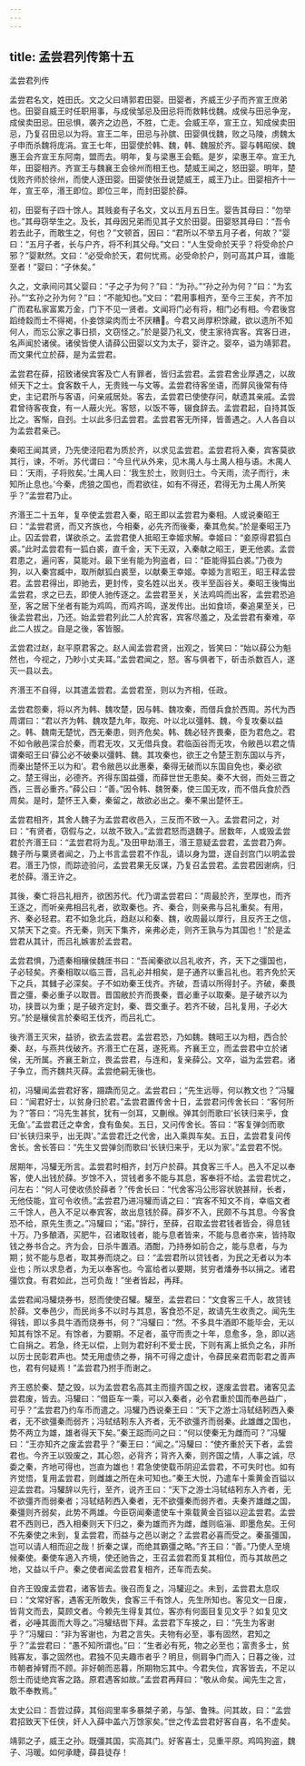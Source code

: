 ```yaml
---
---
---
```

title: 孟尝君列传第十五
---

孟尝君列传

孟尝君名文，姓田氏。文之父曰靖郭君田婴。田婴者，齐威王少子而齐宣王庶弟也。田婴自威王时任职用事，与成侯邹忌及田忌将而救韩伐魏。成侯与田忌争宠，成侯卖田忌。田忌惧，袭齐之边邑，不胜，亡走。会威王卒，宣王立，知成侯卖田忌，乃复召田忌以为将。宣王二年，田忌与孙膑、田婴俱伐魏，败之马陵，虏魏太子申而杀魏将庞涓。宣王七年，田婴使於韩、魏，韩、魏服於齐。婴与韩昭侯、魏惠王会齐宣王东阿南，盟而去。明年，复与梁惠王会甄。是岁，梁惠王卒。宣王九年，田婴相齐。齐宣王与魏襄王会徐州而相王也。楚威王闻之，怒田婴。明年，楚伐败齐师於徐州，而使人逐田婴。田婴使张丑说楚威王，威王乃止。田婴相齐十一年，宣王卒，湣王即位。即位三年，而封田婴於薛。

初，田婴有子四十馀人。其贱妾有子名文，文以五月五日生。婴告其母曰：“勿举也。”其母窃举生之。及长，其母因兄弟而见其子文於田婴。田婴怒其母曰：“吾令若去此子，而敢生之，何也？”文顿首，因曰：“君所以不举五月子者，何故？”婴曰：“五月子者，长与户齐，将不利其父母。”文曰：“人生受命於天乎？将受命於户邪？”婴默然。文曰：“必受命於天，君何忧焉。必受命於户，则可高其户耳，谁能至者！”婴曰：“子休矣。”

久之，文承间问其父婴曰：“子之子为何？”曰：“为孙。”“孙之孙为何？”曰：“为玄孙。”“玄孙之孙为何？”曰：“不能知也。”文曰：“君用事相齐，至今三王矣，齐不加广而君私家富累万金，门下不见一贤者。文闻将门必有将，相门必有相。今君後宫蹈绮縠而士不得褐，仆妾馀粱肉而士不厌糟。今君又尚厚积馀藏，欲以遗所不知何人，而忘公家之事日损，文窃怪之。”於是婴乃礼文，使主家待宾客。宾客日进，名声闻於诸侯。诸侯皆使人请薛公田婴以文为太子，婴许之。婴卒，谥为靖郭君。而文果代立於薛，是为孟尝君。

孟尝君在薛，招致诸侯宾客及亡人有罪者，皆归孟尝君。孟尝君舍业厚遇之，以故倾天下之士。食客数千人，无贵贱一与文等。孟尝君待客坐语，而屏风後常有侍史，主记君所与客语，问亲戚居处。客去，孟尝君已使使存问，献遗其亲戚。孟尝君曾待客夜食，有一人蔽火光。客怒，以饭不等，辍食辞去。孟尝君起，自持其饭比之。客惭，自刭。士以此多归孟尝君。孟尝君客无所择，皆善遇之。人人各自以为孟尝君亲己。

秦昭王闻其贤，乃先使泾阳君为质於齐，以求见孟尝君。孟尝君将入秦，宾客莫欲其行，谏，不听。苏代谓曰：“今旦代从外来，见木禺人与土禺人相与语。木禺人曰：‘天雨，子将败矣。’土禺人曰：‘我生於土，败则归土。今天雨，流子而行，未知所止息也。’今秦，虎狼之国也，而君欲往，如有不得还，君得无为土禺人所笑乎？”孟尝君乃止。

齐湣王二十五年，复卒使孟尝君入秦，昭王即以孟尝君为秦相。人或说秦昭王曰：“孟尝君贤，而又齐族也，今相秦，必先齐而後秦，秦其危矣。”於是秦昭王乃止。囚孟尝君，谋欲杀之。孟尝君使人抵昭王幸姬求解。幸姬曰：“妾原得君狐白裘。”此时孟尝君有一狐白裘，直千金，天下无双，入秦献之昭王，更无他裘。孟尝君患之，遍问客，莫能对。最下坐有能为狗盗者，曰：“臣能得狐白裘。”乃夜为狗，以入秦宫臧中，取所献狐白裘至，以献秦王幸姬。幸姬为言昭王，昭王释孟尝君。孟尝君得出，即驰去，更封传，变名姓以出关。夜半至函谷关。秦昭王後悔出孟尝君，求之已去，即使人驰传逐之。孟尝君至关，关法鸡鸣而出客，孟尝君恐追至，客之居下坐者有能为鸡鸣，而鸡齐鸣，遂发传出。出如食顷，秦追果至关，已後孟尝君出，乃还。始孟尝君列此二人於宾客，宾客尽羞之，及孟尝君有秦难，卒此二人拔之。自是之後，客皆服。

孟尝君过赵，赵平原君客之。赵人闻孟尝君贤，出观之，皆笑曰：“始以薛公为魁然也，今视之，乃眇小丈夫耳。”孟尝君闻之，怒。客与俱者下，斫击杀数百人，遂灭一县以去。

齐湣王不自得，以其遣孟尝君。孟尝君至，则以为齐相，任政。

孟尝君怨秦，将以齐为韩、魏攻楚，因与韩、魏攻秦，而借兵食於西周。苏代为西周谓曰：“君以齐为韩、魏攻楚九年，取宛、叶以北以彊韩、魏，今复攻秦以益之。韩、魏南无楚忧，西无秦患，则齐危矣。韩、魏必轻齐畏秦，臣为君危之。君不如令敝邑深合於秦，而君无攻，又无借兵食。君临函谷而无攻，令敝邑以君之情谓秦昭王曰‘薛公必不破秦以彊韩、魏。其攻秦也，欲王之令楚王割东国以与齐，而秦出楚怀王以为和’。君令敝邑以此惠秦，秦得无破而以东国自免也，秦必欲之。楚王得出，必德齐。齐得东国益彊，而薛世世无患矣。秦不大弱，而处三晋之西，三晋必重齐。”薛公曰：“善。”因令韩、魏贺秦，使三国无攻，而不借兵食於西周矣。是时，楚怀王入秦，秦留之，故欲必出之。秦不果出楚怀王。

孟尝君相齐，其舍人魏子为孟尝君收邑入，三反而不致一入。孟尝君问之，对曰：“有贤者，窃假与之，以故不致入。”孟尝君怒而退魏子。居数年，人或毁孟尝君於齐湣王曰：“孟尝君将为乱。”及田甲劫湣王，湣王意疑孟尝君，孟尝君乃奔。魏子所与粟贤者闻之，乃上书言孟尝君不作乱，请以身为盟，遂自刭宫门以明孟尝君。湣王乃惊，而踪迹验问，孟尝君果无反谋，乃复召孟尝君。孟尝君因谢病，归老於薛。湣王许之。

其後，秦亡将吕礼相齐，欲困苏代。代乃谓孟尝君曰：“周最於齐，至厚也，而齐王逐之，而听亲弗相吕礼者，欲取秦也。齐、秦合，则亲弗与吕礼重矣。有用，齐、秦必轻君。君不如急北兵，趋赵以和秦、魏，收周最以厚行，且反齐王之信，又禁天下之变。齐无秦，则天下集齐，亲弗必走，则齐王孰与为其国也！”於是孟尝君从其计，而吕礼嫉害於孟尝君。

孟尝君惧，乃遗秦相穰侯魏厓书曰：“吾闻秦欲以吕礼收齐，齐，天下之彊国也，子必轻矣。齐秦相取以临三晋，吕礼必并相矣，是子通齐以重吕礼也。若齐免於天下之兵，其雠子必深矣。子不如劝秦王伐齐。齐破，吾请以所得封子。齐破，秦畏晋之彊，秦必重子以取晋。晋国敝於齐而畏秦，晋必重子以取秦。是子破齐以为功，挟晋以为重；是子破齐定封，秦、晋交重子。若齐不破，吕礼复用，子必大穷。”於是穰侯言於秦昭王伐齐，而吕礼亡。

後齐湣王灭宋，益骄，欲去孟尝君。孟尝君恐，乃如魏。魏昭王以为相，西合於秦、赵，与燕共伐破齐。齐湣王亡在莒，遂死焉。齐襄王立，而孟尝君中立於诸侯，无所属。齐襄王新立，畏孟尝君，与连和，复亲薛公。文卒，谥为孟尝君。诸子争立，而齐魏共灭薛。孟尝绝嗣无後也。

初，冯驩闻孟尝君好客，蹑蹻而见之。孟尝君曰；“先生远辱，何以教文也？”冯驩曰：“闻君好士，以贫身归於君。”孟尝君置传舍十日，孟尝君问传舍长曰：“客何所为？”答曰：“冯先生甚贫，犹有一剑耳，又蒯缑。弹其剑而歌曰‘长铗归来乎，食无鱼’。”孟尝君迁之幸舍，食有鱼矣。五日，又问传舍长。答曰：“客复弹剑而歌曰‘长铗归来乎，出无舆’。”孟尝君迁之代舍，出入乘舆车矣。五日，孟尝君复问传舍长。舍长答曰：“先生又尝弹剑而歌曰‘长铗归来乎，无以为家’。”孟尝君不悦。

居期年，冯驩无所言。孟尝君时相齐，封万户於薛。其食客三千人。邑入不足以奉客，使人出钱於薛。岁馀不入，贷钱者多不能与其息，客奉将不给。孟尝君忧之，问左右：“何人可使收债於薛者？”传舍长曰：“代舍客冯公形容状貌甚辩，长者，无他伎能，宜可令收债。”孟尝君乃进冯驩而请之曰：“宾客不知文不肖，幸临文者三千馀人，邑入不足以奉宾客，故出息钱於薛。薛岁不入，民颇不与其息。今客食恐不给，原先生责之。”冯驩曰；“诺。”辞行，至薛，召取孟尝君钱者皆会，得息钱十万。乃多酿酒，买肥牛，召诸取钱者，能与息者皆来，不能与息者亦来，皆持取钱之券书合之。齐为会，日杀牛置酒。酒酣，乃持券如前合之，能与息者，与为期；贫不能与息者，取其券而烧之。曰：“孟尝君所以贷钱者，为民之无者以为本业也；所以求息者，为无以奉客也。今富给者以要期，贫穷者燔券书以捐之。诸君彊饮食。有君如此，岂可负哉！”坐者皆起，再拜。

孟尝君闻冯驩烧券书，怒而使使召驩。驩至，孟尝君曰：“文食客三千人，故贷钱於薛。文奉邑少，而民尚多不以时与其息，客食恐不足，故请先生收责之。闻先生得钱，即以多具牛酒而烧券书，何？”冯驩曰：“然。不多具牛酒即不能毕会，无以知其有馀不足。有馀者，为要期。不足者，虽守而责之十年，息愈多，急，即以逃亡自捐之。若急，终无以偿，上则为君好利不爱士民，下则有离上抵负之名，非所以厉士民彰君声也。焚无用虚债之券，捐不可得之虚计，令薛民亲君而彰君之善声也，君有何疑焉！”孟尝君乃拊手而谢之。

齐王惑於秦、楚之毁，以为孟尝君名高其主而擅齐国之权，遂废孟尝君。诸客见孟尝君废，皆去。冯驩曰：“借臣车一乘，可以入秦者，必令君重於国而奉邑益广，可乎？”孟尝君乃约车币而遣之。冯驩乃西说秦王曰：“天下之游士冯轼结靷西入秦者，无不欲彊秦而弱齐；冯轼结靷东入齐者，无不欲彊齐而弱秦。此雄雌之国也，势不两立为雄，雄者得天下矣。”秦王跽而问之曰：“何以使秦无为雌而可？”冯驩曰：“王亦知齐之废孟尝君乎？”秦王曰：“闻之。”冯驩曰：“使齐重於天下者，孟尝君也。今齐王以毁废之，其心怨，必背齐；背齐入秦，则齐国之情，人事之诚，尽委之秦，齐地可得也，岂直为雄也！君急使使载币阴迎孟尝君，不可失时也。如有齐觉悟，复用孟尝君，则雌雄之所在未可知也。”秦王大悦，乃遣车十乘黄金百镒以迎孟尝君。冯驩辞以先行，至齐，说齐王曰：“天下之游士冯轼结靷东入齐者，无不欲彊齐而弱秦者；冯轼结靷西入秦者，无不欲彊秦而弱齐者。夫秦齐雄雌之国，秦彊则齐弱矣，此势不两雄。今臣窃闻秦遣使车十乘载黄金百镒以迎孟尝君。孟尝君不西则已，西入相秦则天下归之，秦为雄而齐为雌，雌则临淄、即墨危矣。王何不先秦使之未到，复孟尝君，而益与之邑以谢之？孟尝君必喜而受之。秦虽彊国，岂可以请人相而迎之哉！折秦之谋，而绝其霸彊之略。”齐王曰：“善。”乃使人至境候秦使。秦使车適入齐境，使还驰告之，王召孟尝君而复其相位，而与其故邑之地，又益以千户。秦之使者闻孟尝君复相齐，还车而去矣。

自齐王毁废孟尝君，诸客皆去。後召而复之，冯驩迎之。未到，孟尝君太息叹曰：“文常好客，遇客无所敢失，食客三千有馀人，先生所知也。客见文一日废，皆背文而去，莫顾文者。今赖先生得复其位，客亦有何面目复见文乎？如复见文者，必唾其面而大辱之。”冯驩结辔下拜。孟尝君下车接之，曰：“先生为客谢乎？”冯驩曰：“非为客谢也，为君之言失。夫物有必至，事有固然，君知之乎？”孟尝君曰：“愚不知所谓也。”曰：“生者必有死，物之必至也；富贵多士，贫贱寡友，事之固然也。君独不见夫趣市者乎？明旦，侧肩争门而入；日暮之後，过市朝者掉臂而不顾。非好朝而恶暮，所期物忘其中。今君失位，宾客皆去，不足以怨士而徒绝宾客之路。原君遇客如故。”孟尝君再拜曰：“敬从命矣。闻先生之言，敢不奉教焉。”

太史公曰：吾尝过薛，其俗闾里率多暴桀子弟，与邹、鲁殊。问其故，曰：“孟尝君招致天下任侠，奸人入薛中盖六万馀家矣。”世之传孟尝君好客自喜，名不虚矣。

靖郭之子，威王之孙。既彊其国，实高其门。好客喜士，见重平原。鸡鸣狗盗，魏子、冯暖。如何承睫，薛县徒存！

